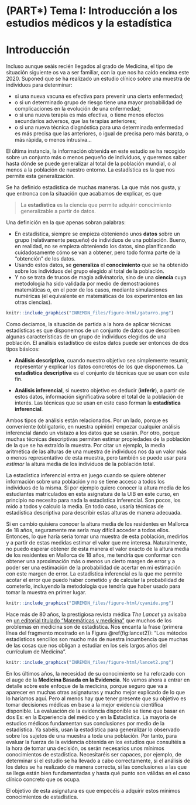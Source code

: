 
# (PART\*) Tema I: Introducción a los estudios médicos y la estadística  {-}


# Introducción

Incluso aunque seáis recién llegados al grado de Medicina, el tipo de situación siguiente os va a ser familiar, con la que nos ha caído encima este 2020. Suponed que se ha realizado un estudio clínico sobre una muestra de individuos para determinar:

* si una nueva vacuna es efectiva para prevenir una cierta enfermedad;
* o si un determinado grupo de riesgo tiene una mayor probabilidad de complicaciones en la evolución de una enfermedad;
* o si una nueva terapia es más efectiva, o tiene menos efectos secundarios adversos, que las terapias anteriores;
* o si una nueva técnica diagnóstica para una determinada enfermedad es más precisa que las anteriores, o igual de precisa pero más barata, o más rápida, o menos intrusiva...

El última instancia, la información obtenida en este estudio se ha recogido sobre un conjunto más o menos pequeño de individuos, y queremos saber hasta dónde se puede generalizar al total de la población mundial, o al menos a la población de nuestro entorno. La estadística es la que nos permite esta generalización.

Se ha definido estadística de muchas maneras. La que más nos gusta, y que entronca con la situación que acabamos de explicar, es que 

> La **estadística** es la ciencia que permite adquirir conocimiento generalizable a partir de datos. 



Una definición en la que apenas sobran palabras:

* En estadística, siempre se empieza obteniendo unos **datos** sobre un grupo (relativamente pequeño) de individuos de una población. Bueno, en realidad, no se empieza obteniendo los datos, sino planificando cuidadosamente cómo se van a obtener, pero todo forma parte de la "obtención" de los datos.
* Usando estos datos, se **generaliza** el **conocimiento** que se ha obtenido sobre los individuos del grupo elegido al total de la población.
* Y no se trata de trucos de magia adivinatoria, sino de una **ciencia** cuya metodología ha sido validada por medio de demostraciones matemáticas o, en el peor de los casos, mediante simulaciones numéricas (el equivalente en matemáticas de los experimentos en las otras ciencias). 


```r
knitr::include_graphics("INREMDN_files/figure-html/gaturro.png")
```


Como decíamos, la situación de partida a la hora de aplicar técnicas estadísticas es que disponemos de un conjunto de datos que describen algunas características de un grupo de individuos elegidos de una población. El análisis estadístico de estos datos puede ser entonces de dos tipos básicos:

*  **Análisis descriptivo**, cuando nuestro objetivo sea simplemente resumir, representar y explicar los datos concretos de los que disponemos. La **estadística descriptiva**  es el conjunto de técnicas que se usan con este fin. 

* **Análisis inferencial**, si nuestro objetivo es deducir  (**inferir**),  a partir de estos datos, información significativa sobre el total de la población de interés.  Las técnicas que se usan en este caso forman la **estadística inferencial**.

Ambos tipos de análisis están relacionados. Por un lado, porque es conveniente (obligatorio, en nuestra opinión) empezar cualquier análisis inferencial dando un vistazo a los datos que se usarán. Por otro, porque muchas técnicas descriptivas permiten estimar propiedades de la población de la que se ha extraído la muestra. Por citar un ejemplo, la media aritmética de las alturas de una muestra de individuos nos da un valor  más o menos representativo de esta muestra, pero también se puede usar para *estimar*  la altura media de los individuos de la población total.

La estadística inferencial entra en juego cuando se quiere obtener información sobre una población y no se tiene acceso a todos los individuos de la misma. Si por ejemplo quiero conocer la altura media  de los estudiantes matriculados en esta asignatura de la UIB en este curso, en principio no necesito para nada la estadística inferencial. Son pocos, los mido a todos y calculo la media. En todo caso, usaría técnicas de estadística descriptiva para describir estas alturas de manera adecuada.

Si en cambio quisiera conocer la altura media de los residentes en Mallorca de 18 años, seguramente me sería muy difícil acceder a todos ellos. Entonces, lo que haría sería tomar una muestra de esta población, medirlos y a partir de estas medidas estimar el valor que me interesa. Naturalmente, no puedo esperar obtener de esta manera el valor exacto de la altura media de los residentes en Mallorca de 18 años, me tendría que conformar con obtener una aproximación más o menos un cierto margen de error y a poder ser una estimación de la probabilidad de acertar en mi estimación con este margen de error. La estadística inferencial es la que me permite acotar el error que puedo haber cometido y de calcular la probabilidad de cometerlo, incluyendo la metodología que tendría que haber usado para tomar la muestra en primer lugar.



```r
knitr::include_graphics("INREMDN_files/figure-html/cyanide.png")
```




Hace más de 80 años, la prestigiosa revista médica *The Lancet* ya avisaba en [un editorial titulado "Matemáticas y medicina"](https://www.sciencedirect.com/science/article/abs/pii/S0140673600865708) que muchos de los problemas en medicina son de estadística. Nos encanta la frase (primera línea del fragmento mostrado  en la Figura \@ref(fig:lancet2)): "Los métodos estadísticos sencillos son mucho más de nuestra incumbencia que muchas de las cosas que nos obligan  a estudiar en los seis largos años del currículum de Medicina". 


```r
knitr::include_graphics("INREMDN_files/figure-html/lancet2.png")
```


En los últimos años, la necesidad de su conocimiento se ha reforzado con el auge de la  **Medicina Basada en la Evidencia**. No vamos ahora a entrar en detalle sobre este enfoque de la medicina, porque seguro que va a aparecer en muchas otras asignaturas y mucho mejor explicado de lo que lo haríamos aquí. Pero al menos hay que tener presente que su objetivo es tomar decisiones médicas en base a la mejor evidencia científica disponible. La evaluación de la evidencia disponible  se tiene que basar en dos Es: en la **E**xperiencia del médico y en la **E**stadística. La mayoría de estudios médicos fundamentan sus conclusiones por medio de la estadística. Ya sabéis,  usan la estadística para generalizar lo observado sobre los sujetos de una muestra a toda una población. Por tanto, para evaluar la fuerza de la evidencia obtenida  en los estudios que consultéis a la hora de tomar una decisión, os serán  necesarios unos mínimos conocimientos de estadística. Necesitaréis  ser capaces, por ejemplo, de determinar si el estudio se ha llevado a cabo correctamente, si el análisis de los datos se ha realizado de manera correcta, si las conclusiones a las que se llega están bien fundamentadas y hasta qué punto son válidas en el caso clínico concreto que os ocupa. 

El objetivo de esta asignatura es que empecéis a adquirir estos mínimos conocimientos de estadística.



